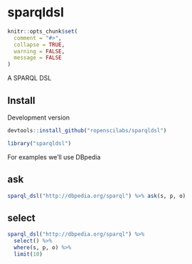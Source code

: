 sparqldsl
=========

```r
knitr::opts_chunk$set(
  comment = "#>",
  collapse = TRUE,
  warning = FALSE,
  message = FALSE
)
```

A SPARQL DSL

## Install

Development version

```r
devtools::install_github("ropenscilabs/sparqldsl")
```

```r
library("sparqldsl")
```

For examples we'll use DBpedia

## ask

```r
sparql_dsl("http://dbpedia.org/sparql") %>% ask(s, p, o)
```

## select

```r
sparql_dsl("http://dbpedia.org/sparql") %>%
  select() %>%
  where(s, p, o) %>%
  limit(10)
```
